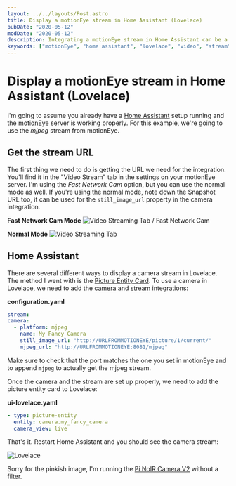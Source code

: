 ```yaml
---
layout: ../../layouts/Post.astro
title: Display a motionEye stream in Home Assistant (Lovelace)
pubDate: "2020-05-12"
modDate: "2020-05-12"
description: Integrating a motionEye stream in Home Assistant can be a bit tricky. This post shows you how to do it with a picture entity card in Lovelace.
keywords: ["motionEye", "home assistant", "lovelace", "video", "stream"]
---
```



# Display a motionEye stream in Home Assistant (Lovelace)

I'm going to assume you already have a [Home Assistant](https://www.home-assistant.io/) setup running and the [motionEye](https://github.com/ccrisan/motioneye/wiki) server is working properly. For this example, we're going to use the _mjpeg_ stream from motionEye.

## Get the stream URL

The first thing we need to do is getting the URL we need for the integration. You'll find it in the "Video Stream" tab in the settings on your motionEye server. I'm using the _Fast Network Cam_ option, but you can use the normal mode as well. If you're using the normal mode, note down the Snapshot URL too, it can be used for the `still_image_url` property in the camera integration.

**Fast Network Cam Mode**
<Image src={video_streaming_fast_network_cam} alt="Video Streaming Tab / Fast Network Cam" />

**Normal Mode**
<Image src={video_streaming} alt="Video Streaming Tab" />


## Home Assistant

There are several different ways to display a camera stream in Lovelace. The method I went with is the [Picture Entity Card](https://www.home-assistant.io/lovelace/picture-entity/). To use a camera in Lovelace, we need to add the [camera](https://www.home-assistant.io/integrations/mjpeg/) and [stream](https://www.home-assistant.io/integrations/stream/) integrations:

**configuration.yaml**

```yaml
stream:
camera:
  - platform: mjpeg
    name: My Fancy Camera
    still_image_url: "http://URLFROMMOTIONEYE/picture/1/current/"
    mjpeg_url: "http://URLFROMMOTIONEYE:8081/mjpeg"
```

Make sure to check that the port matches the one you set in motionEye and to append `mjpeg` to actually get the mjpeg stream.

Once the camera and the stream are set up properly, we need to add the picture entity card to Lovelace:

**ui-lovelace.yaml**

```yaml
- type: picture-entity
  entity: camera.my_fancy_camera
  camera_view: live
```

That's it. Restart Home Assistant and you should see the camera stream:

<Image src={lovelace} alt="Lovelace" />

Sorry for the pinkish image, I'm running the [Pi NoIR Camera V2](https://www.raspberrypi.org/products/pi-noir-camera-v2/) without a filter.
